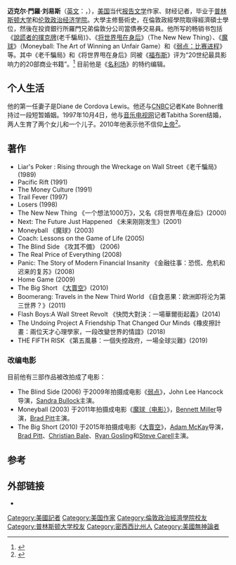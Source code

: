 {{noteTA
|G1=Show
|G2=Movie
|T=zh-tw:麥可·路易斯;zh-cn:迈克尔·刘易斯;
}}
{{Infobox writer
| image        = Michael Lewis 2009.jpg
| imagesize    = 200px
| caption      = 2009年
| alt          = 
| name         = Michael Lewis
| pseudonym    = 
| birth_name   = Michael Monroe Lewis
| birth_date   = {{birth date and age|1960|10|15}}
| birth_place  = [[美國|美國]][[路易斯安那州|路易斯安那州]]，[[新奥尔良|新奥尔良]]
| death_date   = 
| death_place  = 
| occupation   = 作家、记者
| period       = 1989–现在
| alma_mater   = [[普林斯顿大学|普林斯顿大学]], [[伦敦政治经济学院|伦敦政治经济学院]]
| genre        = 
| subject      = 
| movement     = 
| notableworks = ''Liar's Poker'' (1989)
| spouse       = Diane de Cordova Lewis<br />Kate Bohner<br />[[Tabitha_Soren|Tabitha Soren]]
| relatives    = 
| influences   = 
| influenced   = 
| awards       = 
| signature    = 
}}
'''迈克尔·門羅·刘易斯'''（[[英文|英文]]：{{lang|en|Michael Monroe Lewis}}，{{bd|1960年|10月15日}}），[[美国|美国]]当代[[报告文学|报告文学]]作家、财经记者，毕业于[[普林斯顿大学|普林斯顿大学]]和[[伦敦政治经济学院|伦敦政治经济学院]]。大學主修藝術史，在倫敦政經學院取得經濟碩士學位，然後在投資銀行所羅門兄弟倫敦分公司當債券交易員。他所写的畅销书包括《[[說謊者的撲克牌|說謊者的撲克牌]](老千騙局)》、《[[将世界甩在身后|将世界甩在身后]]》（The New New Thing）、《[[魔球|魔球]]》（Moneyball: The Art of Winning an Unfair Game）和《[[弱点：比赛进程|弱点：比赛进程]]》等。其中《老千騙局》和《将世界甩在身后》同被《[[福布斯|福布斯]]》评为“20世纪最具影响力的20部商业书籍”。<ref>{{cite web|url=http://www.amazon.cn/%E5%B0%86%E4%B8%96%E7%95%8C%E7%94%A9%E5%9C%A8%E8%BA%AB%E5%90%8E-%E8%BF%88%E5%85%8B%E5%B0%94%C2%B7%E5%88%98%E6%98%93%E6%96%AF/dp/B001DM9LOU|title=将世界甩在身后(The New New Thing)|publisher=卓越亚马逊|accessdate=2010-02-21|archive-date=2015-01-19|archive-url=https://web.archive.org/web/20150119062723/http://www.amazon.cn/%E5%B0%86%E4%B8%96%E7%95%8C%E7%94%A9%E5%9C%A8%E8%BA%AB%E5%90%8E-%E8%BF%88%E5%85%8B%E5%B0%94%C2%B7%E5%88%98%E6%98%93%E6%96%AF/dp/B001DM9LOU|dead-url=no}}</ref> 目前他是《[[名利场_(杂志)|名利场]]》的特约编辑。

== 个人生活 ==
他的第一任妻子是Diane de Cordova Lewis。他还与[[CNBC|CNBC]]记者Kate Bohner维持过一段短暂婚姻。1997年10月4日，他与[[音乐电视网|音乐电视网]]记者Tabitha Soren结婚，两人生育了两个女儿和一个儿子。2010年他表示他不信仰[[上帝|上帝]]<ref>{{Cite web |url=http://www.vanityfair.com/business/features/2010/10/greeks-bearing-bonds-201010 |title=Beware of Greeks Bearing Bonds |work=''[[Vanity_Fair_(magazine)|Vanity Fair]]'' |first=Michael |last=Lewis |date=October 1, 2010 |accessdate=December 14, 2011 |archive-date=2012-12-14 |archive-url=https://www.webcitation.org/6CuGDYGmh?url=http://www.vanityfair.com/business/features/2010/10/greeks-bearing-bonds-201010 |dead-url=no }}</ref>。

== 著作 ==
*Liar's Poker : Rising through the Wreckage on Wall Street《老千騙局》(1989)
*Pacific Rift (1991)
*The Money Culture (1991)
*Trail Fever (1997)
*Losers (1998)
*The New New Thing 《一个想法1000万》，又名《将世界甩在身后》(2000)
*Next: The Future Just Happened 《未来刚刚发生》(2001)
*Moneyball 《魔球》(2003)
*Coach: Lessons on the Game of Life (2005)
*The Blind Side 《攻其不備》 (2006)
*The Real Price of Everything (2008)
*Panic: The Story of Modern Financial Insanity 《金融往事：恐慌、危机和迟来的复苏》(2008)
*Home Game (2009)
*The Big Short 《[[大賣空|大賣空]]》(2010)
*Boomerang: Travels in the New Third World 《自食恶果：欧洲即将沦为第三世界？》(2011)
*Flash Boys:A Wall Street Revolt 《快閃大對決：一場華爾街起義》(2014)
*The Undoing Project A Friendship That Changed Our Minds《橡皮擦計畫：兩位天才心理學家，一段改變世界的情誼》(2018)
*THE FIFTH RISK 《第五風暴：一個失控政府，一場全球災難》(2019)

=== 改编电影 ===
目前他有三部作品被改拍成了电影：
*The Blind Side (2006) 于2009年拍摄成电影《[[弱点_(电影)|弱点]]》，John Lee Hancock导演，[[Sandra_Bullock|Sandra Bullock]]主演。
*Moneyball (2003) 于2011年拍摄成电影《[[魔球（电影）|魔球（电影）]]》，[[Bennett_Miller|Bennett Miller]]导演，[[Brad_Pitt|Brad Pitt]]主演。
*The Big Short (2010) 于2015年拍摄成电影《[[大賣空_(電影)|大賣空]]》，[[Adam_McKay|Adam McKay]]导演，[[Brad_Pitt|Brad Pitt]]、[[Christian_Bale|Christian Bale]]、[[Ryan_Gosling|Ryan Gosling]]和[[Steve_Carell|Steve Carell]]主演。

==参考==
{{reflist}}

==外部链接==
*{{Charlie Rose view|1487}}

{{Authority control}}
{{DEFAULTSORT:Lewis, Michael}}
[[Category:美國記者|Category:美國記者]]
[[Category:美国作家|Category:美国作家]]
[[Category:倫敦政治經濟學院校友|Category:倫敦政治經濟學院校友]]
[[Category:普林斯顿大学校友|Category:普林斯顿大学校友]]
[[Category:密西西比州人|Category:密西西比州人]]
[[Category:美國無神論者|Category:美國無神論者]]